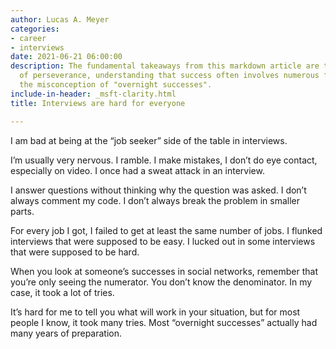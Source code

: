 ```yaml
---
author: Lucas A. Meyer
categories:
- career
- interviews
date: 2021-06-21 06:00:00
description: The fundamental takeaways from this markdown article are the importance
  of perseverance, understanding that success often involves numerous failures, and
  the misconception of "overnight successes".
include-in-header: _msft-clarity.html
title: Interviews are hard for everyone

---
```


I am bad at being at the "job seeker" side of the table in interviews. 

I'm usually very nervous. I ramble. I make mistakes, I don't do eye contact, especially on video. I once had a sweat attack in an interview. 

I answer questions without thinking why the question was asked. I don't always comment my code. I don't always break the problem in smaller parts.

For every job I got, I failed to get at least the same number of jobs. I flunked interviews that were supposed to be easy. I lucked out in some interviews that were supposed to be hard.

When you look at someone's successes in social networks, remember that you're only seeing the numerator. You don't know the denominator. In my case, it took a lot of tries.

It's hard for me to tell you what will work in your situation, but for most people I know, it took many tries. Most "overnight successes" actually had many years of preparation.
